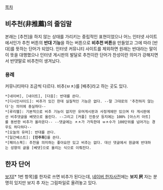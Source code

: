 [[목차]]
== 비추천(非推薦)의 줄임말 ==
본래는 [추천]을 하지 않는 상태를 가리키는 중립적인 표현이었으나 어느 인터넷 사이트에서인가 추천 버튼의 '''반대 기능'''을 하는 버튼으로 '''비추천 버튼'''을 만들었고 그에 따라 [반대]를 뜻하는 단어가 되었다. 인터넷 커뮤니티 사이트를 제외하면 원래는 반대라는 말이 이 뜻을 대행했으나 인터넷 게시판의 발달로 추천이란 단어가 찬성이란 의미가 강해지면서 반댓말로 비추천이 생겨났다.

=== 용례 ===
커뮤니티마다 조금씩 다르다. 비추(ㅂㅊ)를 [배추]라고 하는 곳도 있다.

 *[네이버], [네이트], [다음]: 반대를 쓴다.
 *[디시인사이드]: 비추가 있긴 한데 실질적인 기능은 없다. --말 그대로의 '추천하지 않는다'는 의미에 충실하다--
 *[루리웹]: 기본적으로 비추 기능이 없지만 유머게시판과 사정게에만 있으며 타 게시판에선 비추댓글을 베댓으로 올린다. --그리고 [커플] 인증샷 등지에는 100% [아스키 아트]를 동반한 비추가 올라온다-- --댓글에는 ㅊㅊ가 가득한데 ㅂㅊ수가 100단위를 넘어가는 경우도 허다하다--
 *[오늘의 유머]: 반대를 쓴다.
 *[일간베스트]: '''[민주화]'''를 쓴다.
 *[페이스북]: 추천을 의미하는 좋아요만 있고 비추는 없다. 대신 댓글에서 원글에 반대하는 성향의 글을 [베댓]으로 올리는 식으로 이뤄진다.

== 한자 단어 ==
[[보지]][* 1번 항목]를 한자로 쓰면 비추가 된다는데, [http://krdic.naver.com/detail.nhn?docid=18582900 네이버 한자사전]에는 '''보지 屄''' 자는 분명히 있지만 보지 추 자는 그림파일로 올려놓고 있다.
